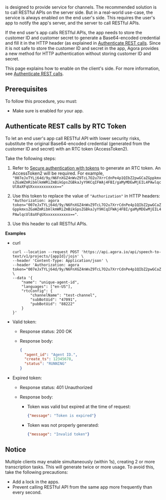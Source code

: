 
<Vpd k="NAME"/> is designed to provide service for channels. The recommended solution is to call RESTful APIs on the server side. But in a real-world use-case, the service is always enabled on the end user's side. This requires the user's app to notify the app's server, and the server to call RESTful APIs.

If the end user's app calls RESTful APIs, the app needs to store the customer ID and customer secret to generate a Base64-encoded credential and fill it in the HTTP header (as explained in [Authenticate REST calls](../reference/restful-authentication). Since it is not safe to store the customer ID and secret in the app, Agora provides a new method for HTTP authentication without storing customer ID and secret.

This page explains how to enable <Vpd k="NAME"/> on the client's side. For more information, see [Authenticate REST calls](../reference/restful-authentication).

## Prerequisites

To follow this procedure, you must:

<Prerequisites />

- Make sure <Vpd k="NAME"/> is enabled for your app.

## Authenticate REST calls by RTC Token

To let an end user's app call RESTful API with lower security risks, substitute the original Base64-encoded credential (generated from the customer ID and secret) with an RTC token (AccessToken2).

Take the following steps:

1. Refer to [Secure authentication with tokens](/video-calling/get-started/authentication-workflow) to generate an RTC token.
An AccessToken2 will be required. For example, `"007eJxTYLj64d/9y/N6FnXGZ4nWvZ9TcL7O2u7XrrCdnPe4p1QIbZ2pwGCaZGppkmxsZGaWZmRibmlkmWRiZmBikGpsZGBkaJyY9KCqIFWAj4FBI/gaMyMDEwMjEIL4PAwlqcUl8aXFqUXxxxxxxxxxxx=="`

1. Use this token to replace the value of `"Authorization"` in HTTP headers: `"Authorization: agora token="007eJxTYLj64d/9y/N6FnXGZ4nWvZ9TcL7O2u7XrrCdnPe4p1QIbZ2pwGCaZGppkmxsZGaWZmRibmlkmWRiZmBikGpsZGBkaJyY9KCqIFWAj4FBI/gaMyMDEwMjEIL4PAwlqcUl8aXFqUXxxxxxxxxxxx=="`.

1. Use this header to call RESTful APIs.

**Examples**

- curl

    ```shell
    curl --location --request POST 'https://api.agora.io/api/speech-to-text/v1/projects/{appId}/join' \
    --header 'Content-Type: Application/json' \
    --header 'Authorization: agora token="007eJxTYLj64d/9y/N6FnXGZ4nWvZ9TcL7O2u7XrrCdnPe4p1QIbZ2pwGCaZGppkmxsZGaWZmRibmlkmWRiZmBikGpsZGBkaJyY9KCqIFWAj4FBI/gaMyMDEwMjEIL4PAwlqcUl8aXFqUXxxxxxxxxxxx=="' \
    --data '{
        "name": "unique-agent-id",
        "languages": ["en-US"],
        "rtcConfig": {
            "channelName": "test-channel",
            "subBotUid": "47091",
            "pubBotUid": "88222"
        }
    }'  
    ```

- Valid token:

    - Response status: 200 OK
    - Response body:

        ```json
        {
          "agent_id": "Agent ID.",
          "create_ts": 12345678,
          "status": "RUNNING"
        }
        ```

- Expired token:

    - Response status: 401 Unauthorized
    - Response body:

        - Token was valid but expired at the time of request:

            ```json
            {"message": "Token is expired"}
            ```

         - Token was not properly generated:

            ```json
            {"message": "Invalid token"}
            ```

## Notice

Multiple clients may enable <Vpd k="NAME"/> simultaneously (within 1s), creating 2 or more transcription tasks. This will generate twice or more usage. To avoid this, take the following precautions:

- Add a lock in the apps.
- Prevent calling RESTful API from the same app more frequently than every second.
